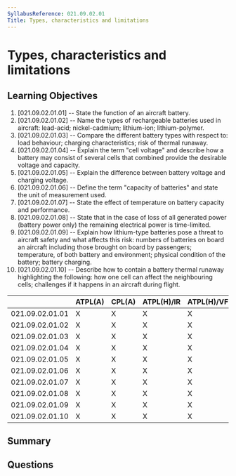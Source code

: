```yaml
---
SyllabusReference: 021.09.02.01
Title: Types, characteristics and limitations
---
```


# Types, characteristics and limitations

## Learning Objectives

1. [021.09.02.01.01] -- State the function of an aircraft battery.
2. [021.09.02.01.02] -- Name the types of rechargeable batteries used in
   aircraft: lead-acid; nickel-cadmium; lithium-ion; lithium-polymer.
3. [021.09.02.01.03] -- Compare the different battery types with respect to:
   load behaviour; charging characteristics; risk of thermal runaway.
4. [021.09.02.01.04] -- Explain the term "cell voltage" and describe how a
   battery may consist of several cells that combined provide the desirable
   voltage and capacity.
5. [021.09.02.01.05] -- Explain the difference between battery voltage and
   charging voltage.
6. [021.09.02.01.06] -- Define the term "capacity of batteries" and state the
   unit of measurement used.
7. [021.09.02.01.07] -- State the effect of temperature on battery capacity and
   performance.
8. [021.09.02.01.08] -- State that in the case of loss of all generated power
   (battery power only) the remaining electrical power is time-limited.
9. [021.09.02.01.09] -- Explain how lithium-type batteries pose a threat to
   aircraft safety and what affects this risk: numbers of batteries on board an
   aircraft including those brought on board by passengers; temperature, of both
   battery and environment; physical condition of the battery; battery charging.
10. [021.09.02.01.10] -- Describe how to contain a battery thermal runaway
    highlighting the following: how one cell can affect the neighbouring cells;
    challenges if it happens in an aircraft during flight.

|                 | ATPL(A) | CPL(A) | ATPL(H)/IR | ATPL(H)/VFR | CPL(H) | IR  | CBIR(A) |
| --------------- | ------- | ------ | ---------- | ----------- | ------ | --- | ------- |
| 021.09.02.01.01 | X       | X      | X          | X           | X      |     |         |
| 021.09.02.01.02 | X       | X      | X          | X           | X      |     |         |
| 021.09.02.01.03 | X       | X      | X          | X           | X      |     |         |
| 021.09.02.01.04 | X       | X      | X          | X           | X      |     |         |
| 021.09.02.01.05 | X       | X      | X          | X           | X      |     |         |
| 021.09.02.01.06 | X       | X      | X          | X           | X      |     |         |
| 021.09.02.01.07 | X       | X      | X          | X           | X      |     |         |
| 021.09.02.01.08 | X       | X      | X          | X           | X      |     |         |
| 021.09.02.01.09 | X       | X      | X          | X           | X      |     |         |
| 021.09.02.01.10 | X       | X      | X          | X           | X      |     |         |

## Summary

## Questions
